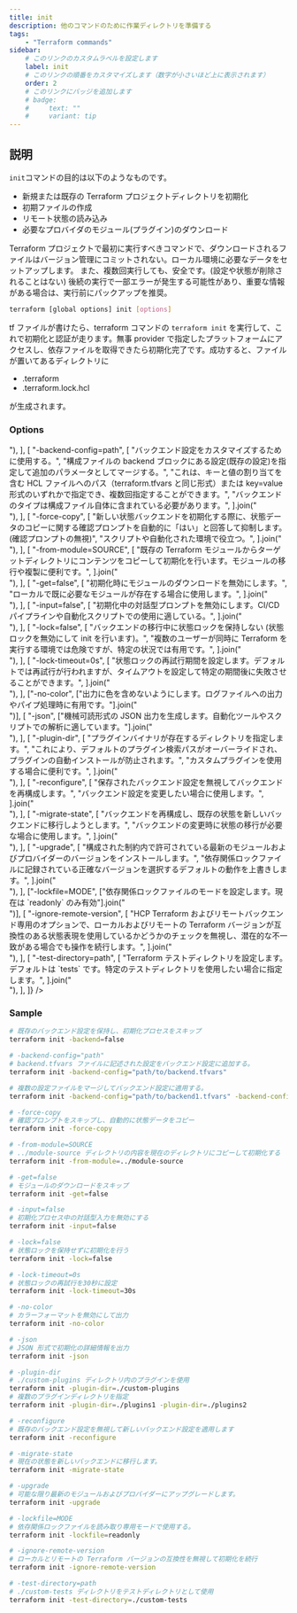 ```yaml
---
title: init
description: 他のコマンドのために作業ディレクトリを準備する
tags:
    - "Terraform commands"
sidebar:
    # このリンクのカスタムラベルを設定します
    label: init
    # このリンクの順番をカスタマイズします（数字が小さいほど上に表示されます）
    order: 2
    # このリンクにバッジを追加します
    # badge:
    #     text: ""
    #     variant: tip
---
```



## 説明

`init`コマンドの目的は以下のようなものです。

-   新規または既存の Terraform プロジェクトディレクトリを初期化
-   初期ファイルの作成
-   リモート状態の読み込み
-   必要なプロバイダのモジュール(プラグイン)のダウンロード

Terraform プロジェクトで最初に実行すべきコマンドで、ダウンロードされるファイルはバージョン管理にコミットされない。ローカル環境に必要なデータをセットアップします。
また、複数回実行しても、安全です。(設定や状態が削除されることはない)
後続の実行で一部エラーが発生する可能性があり、重要な情報がある場合は、実行前にパックアップを推奨。

```bash
terraform [global options] init [options]
```

tf ファイルが書けたら、terraform コマンドの `terraform init` を実行して、これで初期化と認証が走ります。無事 provider で指定したプラットフォームにアクセスし、依存ファイルを取得できたら初期化完了です。成功すると、ファイルが置いてあるディレクトリに

-   .terraform
-   .terraform.lock.hcl

が生成されます。

### Options

<Table
    caption=""
    columns={["コマンド", "説明"]}
    data={[
        [
            "-backend=false",
            [
                "バックエンドまたは HCP Terraform の初期化を無効にし、既存のバックエンド設定をそのまま使用したい場合に有効。",
                "例えば、既に設定済みのバックエンドを再度初期化したくない場合に使用します。",
                "alias: `-cloud=false`",
            ].join("<br/>"),
        ],
        [
            "-backend-config=path",
            [
                "バックエンド設定をカスタマイズするために使用する。",
                "構成ファイルの backend ブロックにある設定(既存の設定)を指定して追加のパラメータとしてマージする。",
                "これは、キーと値の割り当てを含む HCL ファイルへのパス（terraform.tfvars と同じ形式）または key=value 形式のいずれかで指定でき、複数回指定することができます。",
                "バックエンドのタイプは構成ファイル自体に含まれている必要があります。",
            ].join("<br/>"),
        ],
        [
            "-force-copy",
            [
                "新しい状態バックエンドを初期化する際に、状態データのコピーに関する確認プロンプトを自動的に「はい」と回答して抑制します。(確認プロンプトの無視)",
                "スクリプトや自動化された環境で役立つ。",
            ].join("<br/>"),
        ],
        [
            "-from-module=SOURCE",
            [
                "既存の Terraform モジュールからターゲットディレクトリにコンテンツをコピーして初期化を行います。モジュールの移行や複製に便利です。",
            ].join("<br/>"),
        ],
        [
            "-get=false",
            [
                "初期化時にモジュールのダウンロードを無効にします。",
                "ローカルで既に必要なモジュールが存在する場合に使用します。",
            ].join("<br/>"),
        ],
        [
            "-input=false",
            [
                "初期化中の対話型プロンプトを無効にします。CI/CD パイプラインや自動化スクリプトでの使用に適している。",
            ].join("<br/>"),
        ],
        [
            "-lock=false",
            [
                "バックエンドの移行中に状態ロックを保持しない (状態ロックを無効にして init を行います)。",
                "複数のユーザーが同時に Terraform を実行する環境では危険ですが、特定の状況では有用です。",
            ].join("<br/>"),
        ],
        [
            "-lock-timeout=0s",
            [
                "状態ロックの再試行期間を設定します。デフォルトでは再試行が行われますが、タイムアウトを設定して特定の期間後に失敗させることができます。",
            ].join("<br/>"),
        ],
        ["-no-color", ["出力に色を含めないようにします。ログファイルへの出力やパイプ処理時に有用です。"].join("<br/>")],
        [
            "-json",
            ["機械可読形式の JSON 出力を生成します。自動化ツールやスクリプトでの解析に適しています。"].join("<br/>"),
        ],
        [
            "-plugin-dir",
            [
                "プラグインバイナリが存在するディレクトリを指定します。",
                "これにより、デフォルトのプラグイン検索パスがオーバーライドされ、プラグインの自動インストールが防止されます。",
                "カスタムプラグインを使用する場合に便利です。",
            ].join("<br/>"),
        ],
        [
            "-reconfigure",
            [
                "保存されたバックエンド設定を無視してバックエンドを再構成します。",
                "バックエンド設定を変更したい場合に使用します。",
            ].join("<br/>"),
        ],
        [
            "-migrate-state",
            [
                "バックエンドを再構成し、既存の状態を新しいバックエンドに移行しようとします。",
                "バックエンドの変更時に状態の移行が必要な場合に使用します。",
            ].join("<br/>"),
        ],
        [
            "-upgrade",
            [
                "構成された制約内で許可されている最新のモジュールおよびプロバイダーのバージョンをインストールします。",
                "依存関係ロックファイルに記録されている正確なバージョンを選択するデフォルトの動作を上書きします。",
            ].join("<br/>"),
        ],
        ["-lockfile=MODE", ["依存関係ロックファイルのモードを設定します。現在は `readonly` のみ有効"].join("<br/>")],
        [
            "-ignore-remote-version",
            [
                "HCP Terraform およびリモートバックエンド専用のオプションで、ローカルおよびリモートの Terraform バージョンが互換性のある状態表現を使用しているかどうかのチェックを無視し、潜在的な不一致がある場合でも操作を続行します。",
            ].join("<br/>"),
        ],
        [
            "-test-directory=path",
            [
                "Terraform テストディレクトリを設定します。デフォルトは `tests` です。特定のテストディレクトリを使用したい場合に指定します。",
            ].join("<br/>"),
        ],
    ]}
/>

### Sample

```bash
# 既存のバックエンド設定を保持し、初期化プロセスをスキップ
terraform init -backend=false

# -backend-config="path"
# backend.tfvars ファイルに記述された設定をバックエンド設定に追加する。
terraform init -backend-config="path/to/backend.tfvars"

# 複数の設定ファイルをマージしてバックエンド設定に適用する。
terraform init -backend-config="path/to/backend1.tfvars" -backend-config="path/to/backend2.tfvars"

# -force-copy
# 確認プロンプトをスキップし、自動的に状態データをコピー
terraform init -force-copy

# -from-module=SOURCE
# ../module-source ディレクトリの内容を現在のディレクトリにコピーして初期化する
terraform init -from-module=../module-source

# -get=false
# モジュールのダウンロードをスキップ
terraform init -get=false

# -input=false
# 初期化プロセス中の対話型入力を無効にする
terraform init -input=false

# -lock=false
# 状態ロックを保持せずに初期化を行う
terraform init -lock=false

# -lock-timeout=0s
# 状態ロックの再試行を30秒に設定
terraform init -lock-timeout=30s

# -no-color
# カラーフォーマットを無効にして出力
terraform init -no-color

# -json
# JSON 形式で初期化の詳細情報を出力
terraform init -json

# -plugin-dir
# ./custom-plugins ディレクトリ内のプラグインを使用
terraform init -plugin-dir=./custom-plugins
# 複数のプラグインディレクトリを指定
terraform init -plugin-dir=./plugins1 -plugin-dir=./plugins2

# -reconfigure
# 既存のバックエンド設定を無視して新しいバックエンド設定を適用します
terraform init -reconfigure

# -migrate-state
# 現在の状態を新しいバックエンドに移行します。
terraform init -migrate-state

# -upgrade
# 可能な限り最新のモジュールおよびプロバイダーにアップグレードします。
terraform init -upgrade

# -lockfile=MODE
# 依存関係ロックファイルを読み取り専用モードで使用する。
terraform init -lockfile=readonly

# -ignore-remote-version
# ローカルとリモートの Terraform バージョンの互換性を無視して初期化を続行
terraform init -ignore-remote-version

# -test-directory=path
# ./custom-tests ディレクトリをテストディレクトリとして使用
terraform init -test-directory=./custom-tests

```
